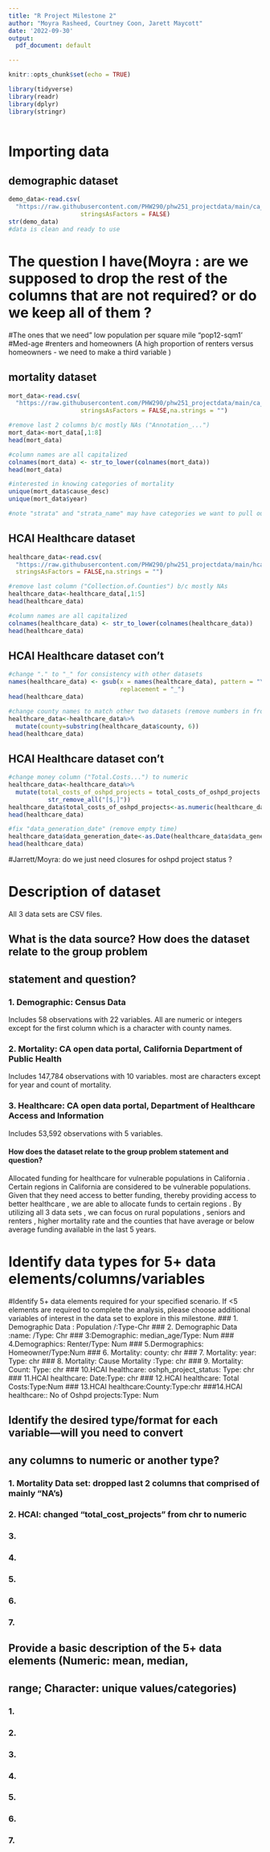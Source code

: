 ```yaml
---
title: "R Project Milestone 2"
author: "Moyra Rasheed, Courtney Coon, Jarett Maycott"
date: '2022-09-30'
output:
  pdf_document: default

---
```


```r
knitr::opts_chunk$set(echo = TRUE)

library(tidyverse)
library(readr)
library(dplyr)
library(stringr)
 
```


# Importing data
## demographic dataset
```r
demo_data<-read.csv(
  "https://raw.githubusercontent.com/PHW290/phw251_projectdata/main/ca_county_demographic.csv",
                    stringsAsFactors = FALSE)
str(demo_data)
#data is clean and ready to use
```

# The question I have(Moyra  : are we supposed to drop the rest of the columns that are not required? or do we keep all of them ? 
#The ones that we need" low population per square mile "pop12-sqm1'
#Med-age
#renters and homeowners (A high proportion of renters versus homeowners - we need to make a third variable )


\newpage

## mortality dataset
```r
mort_data<-read.csv(
  "https://raw.githubusercontent.com/PHW290/phw251_projectdata/main/ca_county_mortality.csv",
                    stringsAsFactors = FALSE,na.strings = "")

#remove last 2 columns b/c mostly NAs ("Annotation_...")
mort_data<-mort_data[,1:8]
head(mort_data)

#column names are all capitalized
colnames(mort_data) <- str_to_lower(colnames(mort_data))
head(mort_data)

#interested in knowing categories of mortality
unique(mort_data$cause_desc)
unique(mort_data$year)

#note "strata" and "strata_name" may have categories we want to pull out at some point
```
\newpage


## HCAI Healthcare dataset
```r
healthcare_data<-read.csv(
  "https://raw.githubusercontent.com/PHW290/phw251_projectdata/main/hcai_healthcare_construction.csv",
  stringsAsFactors = FALSE,na.strings = "")

#remove last column ("Collection.of.Counties") b/c mostly NAs
healthcare_data<-healthcare_data[,1:5]
head(healthcare_data)

#column names are all capitalized
colnames(healthcare_data) <- str_to_lower(colnames(healthcare_data))
head(healthcare_data)

```


\newpage
## HCAI Healthcare dataset con't
```r
#change "." to "_" for consistency with other datasets
names(healthcare_data) <- gsub(x = names(healthcare_data), pattern = "\\.", 
                               replacement = "_")  
head(healthcare_data)

#change county names to match other two datasets (remove numbers in front)
healthcare_data<-healthcare_data%>%
  mutate(county=substring(healthcare_data$county, 6))
head(healthcare_data)
```
\newpage
## HCAI Healthcare dataset con't
```r
#change money column ("Total.Costs...") to numeric
healthcare_data<-healthcare_data%>%
  mutate(total_costs_of_oshpd_projects = total_costs_of_oshpd_projects %>% 
           str_remove_all("[$,]"))
healthcare_data$total_costs_of_oshpd_projects<-as.numeric(healthcare_data$total_costs_of_oshpd_projects)
head(healthcare_data)

#fix "data_generation_date" (remove empty time)
healthcare_data$data_generation_date<-as.Date(healthcare_data$data_generation_date)
head(healthcare_data)

```
#Jarrett/Moyra: do we just need closures for oshpd project status ? 

\newpage

# Description of dataset
All 3 data sets are CSV files. 


## What is the data source? How does the dataset relate to the group problem 
## statement and question?
### 1. Demographic: Census Data
Includes 58 observations with 22 variables. All are numeric or integers except
for the first column which is a character with county names.

### 2. Mortality: CA open data portal, California Department of Public Health 
Includes 147,784 observations with 10 variables. most are characters except for 
year and count of mortality.

### 3. Healthcare: CA open data portal, Department of Healthcare Access and Information
Includes 53,592 observations with 5 variables. 

#### How does the dataset relate to the group problem statement and question?
Allocated funding for healthcare  for vulnerable populations in California . 
Certain regions in California are considered to be vulnerable populations. Given that they need access to better funding, thereby providing access to better healthcare , we are able to allocate funds to certain regions . By utilizing all 3 data sets , we can focus on rural populations , seniors and renters , higher mortality rate and the counties that have average or below average funding available in the last 5 years.  

# Identify data types for 5+ data elements/columns/variables
#Identify 5+ data elements required for your specified scenario. If <5 elements are required to complete the analysis, please choose additional variables of interest in the data set to explore in this milestone.
### 1. Demographic Data : Population /:Type-Chr 
### 2. Demographic Data :name: /Type: Chr
### 3:Demographic: median_age/Type: Num
### 4.Demographics: Renter/Type: Num
### 5.Dermographics: Homeowner/Type:Num
### 6. Mortality: county: chr
### 7. Mortality: year: Type: chr
### 8. Mortality: Cause Mortality :Type:  chr
### 9. Mortality: Count: Type: chr
### 10.HCAI healthcare: oshph_project_status: Type: chr
### 11.HCAI healthcare: Date:Type: chr
### 12.HCAI healthcare: Total Costs:Type:Num
### 13.HCAI healthcare:County:Type:chr
###14.HCAI healthcare:: No of Oshpd projects:Type: Num


  
\newpage


## Identify the desired type/format for each variable—will you need to convert 
## any columns to numeric or another type? 
### 1. Mortality Data set: dropped last 2 columns that comprised of mainly "NA's) 
### 2. HCAI: changed "total_cost_projects" from chr to numeric 
### 3. 
### 4. 
### 5.   
### 6.   
### 7.   

## Provide a basic description of the 5+ data elements (Numeric: mean, median, 
## range; Character: unique values/categories)
### 1. 
### 2. 
### 3. 
### 4. 
### 5. 
### 6.   
### 7.   



